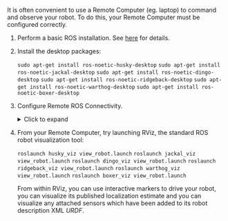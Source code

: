 
It is often convenient to use a Remote Computer (eg. laptop) to command and observe your robot. To do this, your
Remote Computer must be configured correctly.

1. Perform a basic ROS installation. See [here](http://wiki.ros.org/noetic/Installation/Ubuntu) for details.

2. Install the desktop packages:

   <Tabs groupId="ros_versions">
     <TabItem
       value="husky"
       label="Husky"
       default
     >
       <code>sudo apt-get install ros-noetic-husky-desktop</code>
     </TabItem>
     <TabItem
       value="jackal"
       label="Jackal"
     >
       <code>sudo apt-get install ros-noetic-jackal-desktop</code>
     </TabItem>
     <TabItem
       value="dingo"
       label="Dingo"
     >
       <code>sudo apt-get install ros-noetic-dingo-desktop</code>
     </TabItem>
     <TabItem
       value="ridgeback"
       label="Ridgeback"
     >
       <code>sudo apt-get install ros-noetic-ridgeback-desktop</code>
     </TabItem>
     <TabItem
       value="warthog"
       label="Warthog"
     >
       <code>sudo apt-get install ros-noetic-warthog-desktop</code>
     </TabItem>
     <TabItem
       value="boxer"
       label="Boxer"
     >
       <code>sudo apt-get install ros-noetic-boxer-desktop</code>
     </TabItem>
   </Tabs>

3. Configure Remote ROS Connectivity.

   <details>
     <summary>Click to expand</summary>
     <p>
       <ComponentRemoteRosConnectivity />
     </p>
   </details>

4. From your Remote Computer, try launching RViz, the standard ROS robot visualization tool:

   <Tabs groupId="ros_versions">
     <TabItem
       value="husky"
       label="Husky"
       default
     >
       <code>roslaunch husky_viz view_robot.launch</code>
     </TabItem>
     <TabItem
       value="jackal"
       label="Jackal"
     >
       <code>roslaunch jackal_viz view_robot.launch</code>
     </TabItem>
     <TabItem
       value="dingo"
       label="Dingo"
     >
       <code>roslaunch dingo_viz view_robot.launch</code>
     </TabItem>
     <TabItem
       value="ridgeback"
       label="Ridgeback"
     >
       <code>roslaunch ridgeback_viz view_robot.launch</code>
     </TabItem>
     <TabItem
       value="warthog"
       label="Warthog"
     >
       <code>roslaunch warthog_viz view_robot.launch</code>
     </TabItem>
     <TabItem
       value="boxer"
       label="Boxer"
     >
       <code>roslaunch boxer_viz view_robot.launch</code>
     </TabItem>
   </Tabs>

   From within RViz, you can use interactive markers to drive your robot, you can visualize its published localization estimate and you can visualize any attached sensors which have been added to its robot description XML _URDF_.
